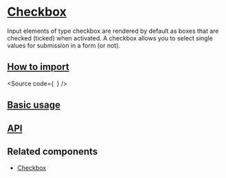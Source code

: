 

<Meta of={Stories} />

# [Checkbox](#checkbox)

Input elements of type checkbox are rendered by default as boxes that are
checked (ticked) when activated. A checkbox allows you to select single
values for submission in a form (or not).

## [How to import](#how-to-import)

<Source
  code={`
`}
/>

## [Basic usage](#basic-usage)

<Canvas of={Stories.Base} />

## [API](#api)

<ArgTypes of={Stories} />

## Related components

- [Checkbox](?path=/docs/components-core-form-checkboxcontrol--docs)
